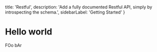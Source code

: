   title: 'Restful',
  description: 'Add a fully documented Restful API, simply by introspecting the schema.',
  sidebarLabel: 'Getting Started'
}


# Hello world


FOo bAr
